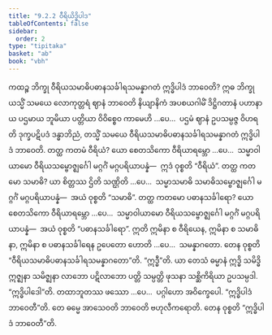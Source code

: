 ```yaml
---
title: "9.2.2 ဝီရိယိဒ္ဓိပါဒ"
tableOfContents: false
sidebar:
  order: 2
type: "tipitaka"
basket: "ab"
book: "vbh"
---
```



<DynamicBreadcrumb />

<Division number="448" book="vbh">

<Paragraph number="1498" book="vbh">
ကထဉ္စ ဘိက္ခု ဝီရိယသမာဓိပဓာနသင်္ခါရသမန္နာဂတံ ဣဒ္ဓိပါဒံ ဘာဝေတိ? ဣဓ ဘိက္ခု ယသ္မိံ သမယေ လောကုတ္တရံ ဈာနံ ဘာဝေတိ နိယျာနိကံ အပစယဂါမိံ ဒိဋ္ဌိဂတာနံ ပဟာနာယ ပဌမာယ ဘူမိယာ ပတ္တိယာ ဝိဝိစ္စေဝ ကာမေဟိ …ပေ…  ပဌမံ ဈာနံ ဥပသမ္ပဇ္ဇ ဝိဟရတိ ဒုက္ခပဋိပဒံ ဒန္ဓာဘိညံ, တသ္မိံ သမယေ ဝီရိယသမာဓိပဓာနသင်္ခါရသမန္နာဂတံ ဣဒ္ဓိပါဒံ ဘာဝေတိ.
</Paragraph>

</Division>
<Division number="449" book="vbh">

<Paragraph number="1499" book="vbh">
တတ္ထ ကတမံ ဝီရိယံ? ယော စေတသိကော ဝီရိယာရမ္ဘော …ပေ…  သမ္မာဝါယာမော ဝီရိယသမ္ဗောဇ္ဈင်္ဂေါ မဂ္ဂင်္ဂံ မဂ္ဂပရိယာပန္နံ—  ဣဒံ ဝုစ္စတိ “ဝီရိယံ”.
</Paragraph>

<Paragraph number="1500" book="vbh">
တတ္ထ ကတမော သမာဓိ? ယာ စိတ္တဿ ဌိတိ သဏ္ဌိတိ …ပေ…  သမ္မာသမာဓိ သမာဓိသမ္ဗောဇ္ဈင်္ဂေါ မဂ္ဂင်္ဂံ မဂ္ဂပရိယာပန္နံ—  အယံ ဝုစ္စတိ “သမာဓိ”.
</Paragraph>

<Paragraph number="1501" book="vbh">
တတ္ထ ကတမော ပဓာနသင်္ခါရော? ယော စေတသိကော ဝီရိယာရမ္ဘော …ပေ…  သမ္မာဝါယာမော ဝီရိယသမ္ဗောဇ္ဈင်္ဂေါ မဂ္ဂင်္ဂံ မဂ္ဂပရိယာပန္နံ—  အယံ ဝုစ္စတိ “ပဓာနသင်္ခါရော”. ဣတိ ဣမိနာ စ ဝီရိယေန, ဣမိနာ စ သမာဓိနာ, ဣမိနာ စ ပဓာနသင်္ခါရေန ဥပေတော ဟောတိ …ပေ…  သမန္နာဂတော. တေန ဝုစ္စတိ “ဝီရိယသမာဓိပဓာနသင်္ခါရသမန္နာဂတော”တိ.
</Paragraph>

</Division>
<Division number="450" book="vbh">

<Paragraph number="1502" book="vbh">
“ဣဒ္ဓီ”တိ. ယာ တေသံ ဓမ္မာနံ ဣဒ္ဓိ သမိဒ္ဓိ ဣဇ္ဈနာ သမိဇ္ဈနာ လာဘော ပဋိလာဘော ပတ္တိ သမ္ပတ္တိ ဖုသနာ သစ္ဆိကိရိယာ ဥပသမ္ပဒါ.
</Paragraph>

<Paragraph number="1503" book="vbh">
“ဣဒ္ဓိပါဒေါ”တိ. တထာဘူတဿ ဖဿော …ပေ…  ပဂ္ဂါဟော အဝိက္ခေပေါ.
</Paragraph>

<Paragraph number="1504" book="vbh">
“ဣဒ္ဓိပါဒံ ဘာဝေတီ”တိ. တေ ဓမ္မေ အာသေဝတိ ဘာဝေတိ ဗဟုလီကရောတိ. တေန ဝုစ္စတိ “ဣဒ္ဓိပါဒံ ဘာဝေတီ”တိ.
</Paragraph>
</Division>